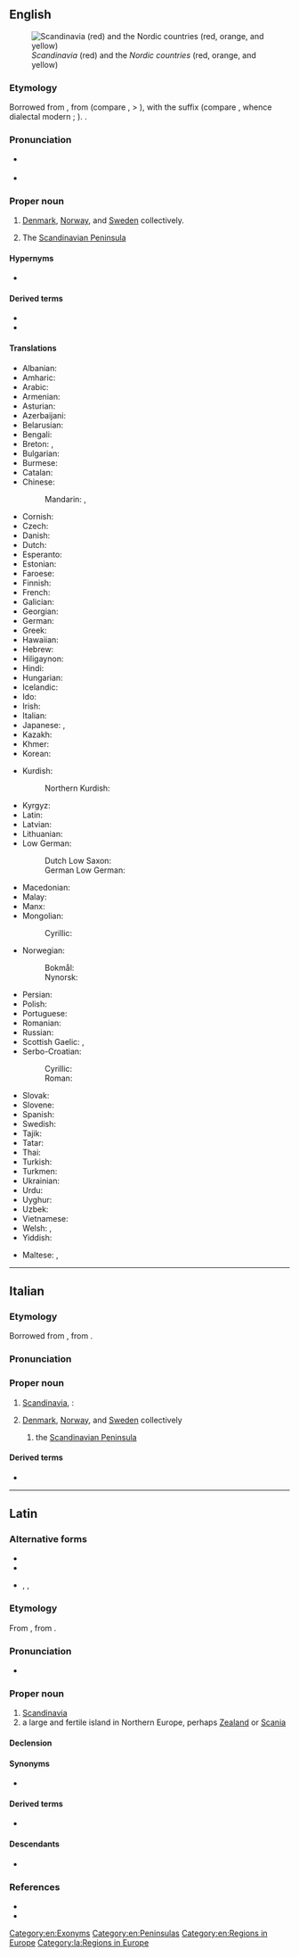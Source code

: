 ==English==
{{wikipedia}}
[[Image:Scandinavia location map definitions.PNG|thumb|right|''Scandinavia'' (red) and the ''Nordic countries'' (red, orange, and yellow)]]

===Etymology===
Borrowed from {{bor|en|la|Scandināvia}}, from {{der|en|gem-pro|*Skadinawjō||Scadia island}} (compare {{cog|ang|Sċedeniġ}}, {{cog|non|Skáney}} > {{cog|sv|Skåne||southern tip of Sweden, [[Scania]]}}), with the suffix {{m|gem-pro|*awjō||island}} (compare {{cog|ang|ieg|īġ, īeġ|island}}, whence dialectal modern {{cog|en|ey|id=island}}; {{cog|non|ey||island}}). {{doublet|en|Scania}}.

===Pronunciation===
* {{a|US}} {{IPA|en|/skændɪˈneɪvi.ə/}}
* {{rhymes|en|eɪviə|s=5}}

===Proper noun===
{{en-proper noun}}

# [[Denmark]], [[Norway]], and [[Sweden]] collectively.
# {{lb|en|geographic}} The [[Scandinavian Peninsula]]

====Hypernyms====
* {{sense|group of countries}} {{l|en|Nordic countries}}

====Derived terms====
* {{l|en|Scandinavian}}
* {{l|en|Scandinavism}}

====Translations====
{{trans-top|Denmark, Norway, and Sweden}}
* Albanian: {{t+|sq|Skandinavia|f}}
* Amharic: {{t|am|ስካንዲናቪያ}}
* Arabic: {{t|ar|إِسْكَنْدِينَافِيَا|f}}
* Armenian: {{t|hy|Սկանդինավիա}}
* Asturian: {{t|ast|Escandinavia|f}}
* Azerbaijani: {{t|az|Skandinaviya}}
* Belarusian: {{t|be|Скандына́вія|f}}
* Bengali: {{t|bn|স্ক্যান্ডিনেভিয়া}}
* Breton: {{t|br|Skandinavia}}, {{t|br|Lec’hlenn}}
* Bulgarian: {{t|bg|Скандина́вия|f}}
* Burmese: {{t|my|စကင်ဒီနေးဗီးယား}}
* Catalan: {{t|ca|Escandinàvia|f}}
* Chinese:
*: Mandarin: {{t+|cmn|斯堪的納維亞}}, {{t+|cmn|斯堪的纳维亚|tr=Sīkāndìnàwéiyà}}
* Cornish: {{t|kw|Skandinavi}}
* Czech: {{t+|cs|Skandinávie|f}}
* Danish: {{t|da|Skandinavien|n}}
* Dutch: {{t+|nl|Scandinavië|n}}
* Esperanto: {{t+|eo|Skandinavio}}
* Estonian: {{t+|et|Skandinaavia}}
* Faroese: {{t|fo|Skandinavia|f}}
* Finnish: {{t+|fi|Skandinavia}}
* French: {{t+|fr|Scandinavie|f}}
* Galician: {{t|gl|Escandinavia|f}}
* Georgian: {{t|ka|სკანდინავია}}
* German: {{t+|de|Skandinavien|n}}
* Greek: {{t+|el|Σκανδιναβία|f}}
* Hawaiian: {{t|haw|Sekanedinawia}}
* Hebrew: {{t|he|סְקַנְדִּינַבְיָה|tr=skandináviya}}
* Hiligaynon: {{t|hil|Eskandinabya}}
* Hindi: {{t|hi|स्कैंडेनेविया|m}}
* Hungarian: {{t+|hu|Skandinávia}}
* Icelandic: {{t+|is|Skandinavía|f}}
* Ido: {{t+|io|Skandinavia}}
* Irish: {{t|ga|Críoch Lochlann|f}}
* Italian: {{t+|it|Scandinavia|f}}
* Japanese: {{t|ja|スカンディナヴィア|tr=Sukandinavia}}, {{t|ja|スカンジナビア|tr=Sukanjinabia}}
* Kazakh: {{t|kk|Скандинавия}}
* Khmer: {{t|km|ស្កង់ឌីណាវី}}
* Korean: {{t+|ko|^스칸디나비아}}
{{trans-mid}}
* Kurdish:
*: Northern Kurdish: {{t|kmr|Skandînavya}}
* Kyrgyz: {{t|ky|Скандинавия}}
* Latin: {{t|la|Scandināvia|f}}
* Latvian: {{t|lv|Skandināvija|f}}
* Lithuanian: {{t|lt|Skandinavija|f}}
* Low German:
*: Dutch Low Saxon: {{t|nds-nl|Scandinavië}}
*: German Low German: {{t|nds-de|Skandinavien|n}}
* Macedonian: {{t|mk|Скандинавија|f}}
* Malay: {{t|ms|Skandinavia}}
* Manx: {{t|gv|Loghlin|f}}
* Mongolian:
*: Cyrillic: {{t|mn|Скандинав}}
* Norwegian:
*: Bokmål: {{t|nb|Skandinavia}}
*: Nynorsk: {{t|nn|Skandinavia}}
* Persian: {{t+|fa|اسکاندیناوی|tr=eskândinâvi}}
* Polish: {{t+|pl|Skandynawia|f}}
* Portuguese: {{t+|pt|Escandinávia|f}}
* Romanian: {{t|ro|Scandinavia|f}}
* Russian: {{t+|ru|Скандина́вия|f}}
* Scottish Gaelic: {{t|gd|Lochlann|m|f}}, {{t|gd|Scànnanàibhia}}
* Serbo-Croatian:
*: Cyrillic: {{t|sh|Скандѝна̄вија|f}}
*: Roman: {{t+|sh|Skandìnāvija|f}}
* Slovak: {{t|sk|Škandinávia|f}}
* Slovene: {{t+|sl|Skandinavija|f}}
* Spanish: {{t+|es|Escandinavia|f}}
* Swedish: {{t+|sv|Skandinavien|n}}
* Tajik: {{t|tg|Скандинавия}}
* Tatar: {{t|tt|Скандинавия}}
* Thai: {{t|th|สแกนดิเนเวีย}}
* Turkish: {{t|tr|İskandinavya}}
* Turkmen: {{t|tk|Skandinawiýa}}
* Ukrainian: {{t|uk|Скандина́вія|f}}
* Urdu: {{t|ur|اسکینڈینیویا|m|tr=iskainḍeneviyā}}
* Uyghur: {{t|ug|سكاندىناۋىيە}}
* Uzbek: {{t+|uz|Skandinaviya}}
* Vietnamese: {{t|vi|Xcan-đi-na-vi}}
* Welsh: {{t|cy|Llychlyn|f}}, {{t|cy|Sgandinafia|f}}
* Yiddish: {{t|yi|סקאַנדינאַוויע|n}}
{{trans-bottom}}

{{trans-see|Scandinavian Peninsula}}

{{checktrans-top}}
* Maltese: {{t-check|mt|Skandinavja|f}}, {{t-check|mt|Iskandinavja|alt=l-Iskandinavja|f}}
{{trans-mid}}
{{trans-bottom}}

[[Category:en:Exonyms]]
[[Category:en:Peninsulas]]
[[Category:en:Regions in Europe]]

----

==Italian==

===Etymology===
Borrowed from {{bor|it|la|Scandināvia}}, from {{der|it|gem-pro|*Skadinawjō||Scadia island}}.

===Pronunciation===
{{it-pr|Scandinàvia}}

===Proper noun===
{{it-proper noun|f}}

# [[#English|Scandinavia]], {{n-g|specifically}}:
# {{lb|it|political|cultural|linguistic|etc.}} [[Denmark]], [[Norway]], and [[Sweden]] collectively
## {{lb|it|geographic}} the [[Scandinavian Peninsula]]

====Derived terms====
* {{l|it|scandinavo}}

{{C|it|Exonyms|Peninsulas|Regions in Europe}}

----

==Latin==
{{wikipedia|lang=la}}

===Alternative forms===
* {{l|la|Scadināvia}}
* {{l|la|Scatināvia}}
* {{l|la|Scandināuia}}, {{l|la|Scatināuia}}, {{l|la|Scadināuia}} {{qual|orthographic variants}}

===Etymology===
From {{der|la|gem-pro|*Skadinawjō||Scadia island}}, from {{m|gem-pro|*awjō||island}}.

===Pronunciation===
* {{la-IPA|Scandināvia}}

===Proper noun===
{{la-proper noun|Scandināvia<1.loc>}}

# [[#English|Scandinavia]]
# a large and fertile island in Northern Europe, perhaps [[Zealand]] or [[Scania]]

====Declension====
{{la-ndecl|Scandināvia<1.loc>}}

====Synonyms====
* {{l|la|Scandia}}

====Derived terms====
* {{l|la|scandināvicus}}

====Descendants====
* {{desc|en|Scandinavia}}

===References===
* {{R:L&S}}
* {{R:Gaffiot}}

[[Category:la:Regions in Europe]]
